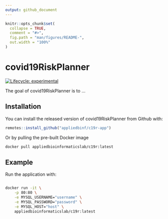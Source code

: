```yaml
---
output: github_document
---
```


<!-- README.md is generated from README.Rmd. Please edit that file -->

```r
knitr::opts_chunk$set(
  collapse = TRUE,
  comment = "#>",
  fig.path = "man/figures/README-",
  out.width = "100%"
)
```

# covid19RiskPlanner

<!-- badges: start -->
[![Lifecycle: experimental](https://img.shields.io/badge/lifecycle-experimental-orange.svg)](https://www.tidyverse.org/lifecycle/#experimental)
<!-- badges: end -->

The goal of covid19RiskPlanner is to ...

## Installation

You can install the released version of covid19RiskPlanner from Github with:

``` r
remotes::install_github("appliedbinf/c19r-app")
```

Or by pulling the pre-built Docker image

```bash
docker pull appliedbioinformaticslab/c19r:latest
```

## Example

Run the application with:

```bash

docker run -it \
    -p 80:80 \
    -e MYSQL_USERNAME="username" \
    -e MYSQL_PASSWORD="password" \
    -e MYSQL_HOST="host" \
    appliedbioinformaticslab/c19r:latest

```

